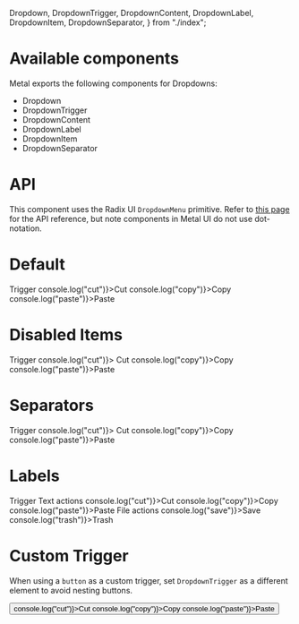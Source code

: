   Dropdown,
  DropdownTrigger,
  DropdownContent,
  DropdownLabel,
  DropdownItem,
  DropdownSeparator,
} from "./index";

<Meta title="DropdownMenu" component={Dropdown} />

# Available components

Metal exports the following components for Dropdowns:

- Dropdown
- DropdownTrigger
- DropdownContent
- DropdownLabel
- DropdownItem
- DropdownSeparator

# API

This component uses the Radix UI `DropdownMenu` primitive. Refer to [this page](https://radix-ui.com/primitives/docs/components/dropdown-menu#api-reference) for the API reference, but note components in Metal UI do not use dot-notation.

# Default

<Preview>
  <Story name="Default">
    <Dropdown>
      <DropdownTrigger>Trigger</DropdownTrigger>
      <DropdownContent>
        <DropdownItem onSelect={() => console.log("cut")}>Cut</DropdownItem>
        <DropdownItem onSelect={() => console.log("copy")}>Copy</DropdownItem>
        <DropdownItem onSelect={() => console.log("paste")}>Paste</DropdownItem>
      </DropdownContent>
    </Dropdown>
  </Story>
</Preview>

# Disabled Items

<Preview>
  <Story name="Disabled Items">
    <Dropdown>
      <DropdownTrigger>Trigger</DropdownTrigger>
      <DropdownContent>
        <DropdownItem disabled onSelect={() => console.log("cut")}>
          Cut
        </DropdownItem>
        <DropdownItem onSelect={() => console.log("copy")}>Copy</DropdownItem>
        <DropdownItem onSelect={() => console.log("paste")}>Paste</DropdownItem>
      </DropdownContent>
    </Dropdown>
  </Story>
</Preview>

# Separators

<Preview>
  <Story name="Separators">
    <Dropdown>
      <DropdownTrigger>Trigger</DropdownTrigger>
      <DropdownContent>
        <DropdownItem disabled onSelect={() => console.log("cut")}>
          Cut
        </DropdownItem>
        <DropdownSeparator />
        <DropdownItem onSelect={() => console.log("copy")}>Copy</DropdownItem>
        <DropdownSeparator />
        <DropdownItem onSelect={() => console.log("paste")}>Paste</DropdownItem>
      </DropdownContent>
    </Dropdown>
  </Story>
</Preview>

# Labels

<Preview>
  <Story name="Labels">
    <Dropdown>
      <DropdownTrigger>Trigger</DropdownTrigger>
      <DropdownContent>
        <DropdownLabel>Text actions</DropdownLabel>
        <DropdownItem onSelect={() => console.log("cut")}>Cut</DropdownItem>
        <DropdownItem onSelect={() => console.log("copy")}>Copy</DropdownItem>
        <DropdownItem onSelect={() => console.log("paste")}>Paste</DropdownItem>
        <DropdownLabel>File actions</DropdownLabel>
        <DropdownItem onSelect={() => console.log("save")}>Save</DropdownItem>
        <DropdownItem onSelect={() => console.log("trash")}>Trash</DropdownItem>
      </DropdownContent>
    </Dropdown>
  </Story>
</Preview>

# Custom Trigger

When using a `button` as a custom trigger, set `DropdownTrigger` as a different element to avoid nesting buttons.

<Preview>
  <Story name="Custom Trigger">
    <Dropdown>
      <DropdownTrigger as="span">
        <Button label="Trigger" />
      </DropdownTrigger>
      <DropdownContent>
        <DropdownItem onSelect={() => console.log("cut")}>Cut</DropdownItem>
        <DropdownItem onSelect={() => console.log("copy")}>Copy</DropdownItem>
        <DropdownItem onSelect={() => console.log("paste")}>Paste</DropdownItem>
      </DropdownContent>
    </Dropdown>
  </Story>
</Preview>

